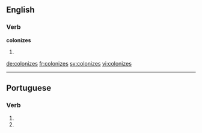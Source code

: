 
==English==

===Verb===
'''colonizes'''

# {{third-person singular of|colonize}}

[[de:colonizes]]
[[fr:colonizes]]
[[sv:colonizes]]
[[vi:colonizes]]

----
==Portuguese==

===Verb===
{{head|pt|verb form}}
# {{conjugation of|colonizar||2|s|present|subjunctive|lang=pt}}
# {{conjugation of|colonizar||2|s|negative|imperative|lang=pt}}
{{rfc-auto}}